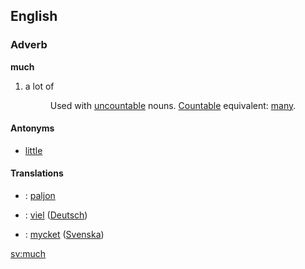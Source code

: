 ==English==
<!-- determiner, adjective, pronoun, noun... very fuzzy p.o.s. -->
===Adverb===
'''much'''
# a lot of
#:Used with [[uncountable]] nouns. [[Countable]] equivalent: [[many]].

====Antonyms====
*[[little]]

====Translations====
*{{msg:fi}}: [[paljon]]
*{{msg:de}}: [[viel]] ([[:de:viel|Deutsch]])
*{{msg:sv}}: [[mycket]] ([[:sv:mycket|Svenska]])


[[sv:much]]